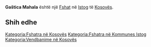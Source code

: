 {{Fshat në Kosovës
 | Emri                = Gaštica Mahala
| sqi_V_name = Lagja e Gastica
| sqi_V_FULL_NAME_RO = Lagja e Gastica
| sqi_V_FULL_NAME_ND_RO = Lagja e Gastica
| sqi_V_SORT_NAME_RG = LAGJAEGASTICA
| sqi_V_FULL_NAME_RG = Lagja e Gastica
| sqi_V_FULL_NAME_ND_RG = Lagja e Gastica
| srp_N_name = Gaštica Mahala
| srp_N_FULL_NAME_RO = Gaštica Mahala
| srp_N_FULL_NAME_ND_RO = Gastica Mahala
| srp_N_SORT_NAME_RG = GASTICAMAHALA
| srp_N_FULL_NAME_RG = Gaštica Mahala
| srp_N_FULL_NAME_ND_RG = Gastica Mahala

 | Emri (Rasa dhanore) = 
 | Figura              = 
 | Shteti              = Kosovo
 | Komuna              = Istog
 | Kodi postar         = 
 | Sipërfaqja          = 

 | Popullsia           = 

 | Regj. i popullsisë  = 
 | Dend. e popullsisë  = 
 | Faqja zyrtare       = 
 <!--- Koordinatat ----> 
 | Gjerësia            = 42.323333
 | Gjatësia            = 21.506667
 | Lartësia            = 
}}
'''Gaštica Mahala''' është një [[Fshat]] në [[Istog]] të [[Kosovës]].

<!-- == Gjeografia == -->
<!-- == Historia == -->
<!-- == Demografia == -->
== Shih edhe ==
{{Komuna Istog}}
{{Kosovo-Administrata-Cung}}

[[Kategoria:Fshatra në Kosovës]]
[[Kategoria:Fshatra në Kommunes Istog]]
[[Kategoria:Vendbanime në Kosovës]]
